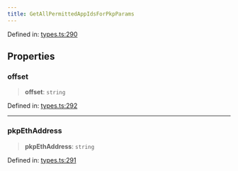 ```yaml
---
title: GetAllPermittedAppIdsForPkpParams
---
```


Defined in: [types.ts:290](https://github.com/LIT-Protocol/Vincent/blob/73da7c01d4eb076a0ff8650f85c7adf29f486588/packages/libs/contracts-sdk/src/types.ts#L290)

## Properties

### offset

> **offset**: `string`

Defined in: [types.ts:292](https://github.com/LIT-Protocol/Vincent/blob/73da7c01d4eb076a0ff8650f85c7adf29f486588/packages/libs/contracts-sdk/src/types.ts#L292)

***

### pkpEthAddress

> **pkpEthAddress**: `string`

Defined in: [types.ts:291](https://github.com/LIT-Protocol/Vincent/blob/73da7c01d4eb076a0ff8650f85c7adf29f486588/packages/libs/contracts-sdk/src/types.ts#L291)
